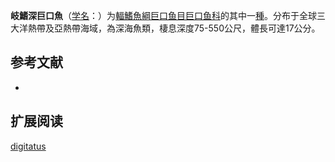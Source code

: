 {{Speciesbox
| name = 岐鰭深巨口魚
| status = NE
| status_system = IUCN3.1
| image = 
| genus = Bathophilus
| species = digitatus
| authority = [[Welsh|Welsh]], 1923
| synonyms = *''Bathophilus longipes''<br /><small>Regan & Trewavas, 1930</small>
*''Dactylostomias digitatus''<br /><small>Welsh, 1923</small>
}}

'''岐鰭深巨口魚'''（[[学名|学名]]：{{lang|la|''Bathophilus digitatus''}}）为[[輻鰭魚綱|輻鰭魚綱]][[巨口鱼目|巨口鱼目]][[巨口鱼科|巨口鱼科]]的其中一[[種|種]]。分布于全球三大洋熱帶及亞熱帶海域，為深海魚類，棲息深度75-550公尺，體長可達17公分。

== 参考文献 ==
{{refbegin}}
*{{FishBase_species|genus=Bathophilus|species=digitatus|year=2012|month=2}}
{{refend}}

== 扩展阅读 ==
{{refbegin}}
{{wikispecies-inline|Bathophilus digitatus|岐鰭深巨口魚}}
{{refend}}
{{Taxonbar|from=Q2197625}}

[[Category:深巨口鱼属|digitatus]]